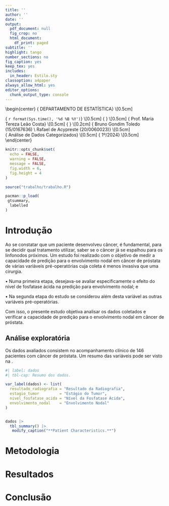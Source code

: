 ```yaml
---
title: ''
author: ''
date: ''
output:
  pdf_document: null
  fig_crop: no
  html_document:
    df_print: paged
subtitle: ''
highlight: tango
number_sections: no
fig_caption: yes
keep_tex: yes
includes:
  in_header: Estilo.sty
classoption: a4paper
always_allow_html: yes
editor_options: 
  chunk_output_type: console
---
```


\begin{center}
{\Large
  DEPARTAMENTO DE ESTATÍSTICA} \\[0.5cm]
\begin{figure}[!t]
\centering
\includegraphics[width=9cm, keepaspectratio]{logo-UnB.eps}
\end{figure}
{\large
  `r format(Sys.time(), '%d %B %Y')`} \\[0.5cm]
{\LARGE
  \textbf{Trabalho de Dados Categorizados}} \\[0.5cm]
{\Large
  Prof. Maria Tereza Leão Costa} \\[0.5cm]
{\Large
  \textbf{Estudantes}} \\[0.2cm]
{\Large
  Bruno Gondim Toledo (15/0167636) \\
          Rafael de Acypreste (20/0060023)} \\[0.5cm]          
{\Large
  Análise de Dados Categorizados} \\[0.5cm]
{\Large
  1º/2024} \\[0.5cm]
\end{center}
\newpage

```r
knitr::opts_chunk$set(
  echo = FALSE,
  warning = FALSE,
  message = FALSE,
  fig.width = 6,
  fig.height = 4
)

source("trabalho/trabalho.R")
```

```r
pacman::p_load(
 gtsummary,
  labelled
)


```


# Introdução

Ao se constatar que um paciente desenvolveu câncer, é fundamental, para se decidir qual tratamento utilizar, saber se o câncer já se espalhou para os linfonodos próximos. Um estudo foi realizado com o objetivo de medir a capacidade de predição para o envolvimento nodal em câncer de próstata de várias variáveis pré-operatórias cuja coleta é menos invasiva que uma cirurgia.

• Numa primeira etapa, desejava-se avaliar especificamente o efeito do nível de
fosfatase ácida na predição para envolvimento nodal; e

• Na segunda etapa do estudo se considerou além desta variável as outras variáveis
pré-operatórias. 

Com isso, o presente estudo objetiva analisar os dados coletados e verificar a capacidade de predição para o envolvimento nodal em câncer de próstata.



## Análise exploratória

Os dados avaliados consistem no acompanhamento clínico de 146 pacientes com câncer de próstata. Um resumo das variáveis pode ser visto na \ref{tab:dados}.


```r
#| label: dados
#| tbl-cap: Resumo dos dados.

var_label(dados) <- list(
  resultado_radiografia = "Resultado da Radiografia",
  estagio_tumor         = "Estágio do Tumor",
  nivel_fosfatase_acida = "Nível da Fosfatase Ácida",
  envolvimento_nodal    = "Envolvimento Nodal"
)


dados |> 
  tbl_summary() |> 
   modify_caption("**Patient Characteristics.**") 
```




# Metodologia


# Resultados



# Conclusão


